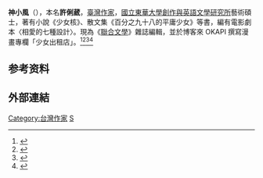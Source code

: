 {{Infobox writer 
| name         = 神小風
| romaji       = 
| image        = Replace this image male.svg
| imagesize    = 
| caption      = 
| pseudonym    = 
| zi           = 
| hao          = 
| birthname = 許俐葳
| birthdate = {{birth year and age|1984}}
| birthplace = 
| deathdate    = 
| deathplace = 
| occupation = [[作家|作家]]
| nationality  = {{ROC}}
| education    = [[國立東華大學|國立東華大學]]創作與英語文學研究所
| alma_mater = [[國立東華大學|國立東華大學]]<Br/>[[中國文化大學|中國文化大學]]
| period       = 
| genre = [[小說家|小說家]]
| subject      = 
| movement     = 
| notableworks = 《少女核》<Br/>《百分之九十八的平庸少女》
| spouse       = 
| partner      = 
| children     = 
| relatives    = 
| influences   = 
| influenced   = 
| awards       = 
| signature    = 
| website = [https://www.facebook.com/shen.x.feng 神小風 Wind Hsu]
}}

'''神小風'''（{{bd|1984年|}}），本名'''許俐葳'''，[[臺灣|臺灣]][[作家|作家]]，[[國立東華大學創作與英語文學研究所|國立東華大學創作與英語文學研究所]]藝術碩士，著有小說《少女核》、散文集《百分之九十八的平庸少女》等書，編有電影劇本〈相愛的七種設計〉。現為《[[聯合文學|聯合文學]]》雜誌編輯，並於博客來 OKAPI 撰寫漫畫專欄「少女出租店」。<ref>{{cite web |title=神小風 |url=https://www.openbook.org.tw/reviewer/37730 |website=Openbook閱讀誌 |language=zh-hant |access-date=2020-07-07 |archive-date=2020-07-09 |archive-url=https://web.archive.org/web/20200709024803/https://www.openbook.org.tw/reviewer/37730 |dead-url=no }}</ref><ref>{{cite web |title=聯合文學unitas生活誌 |url=https://www.unitas.me/?p=11451 |website=聯合文學 unitas lifestyle |language=zh-TW |date=2019-10-29 |access-date=2020-07-07 |archive-date=2020-12-01 |archive-url=https://web.archive.org/web/20201201234848/http://www.unitas.me/?p=11451 |dead-url=no }}</ref><ref>{{cite web |last1=monthly |first1=BIOS |title=BIOS monthly |url=https://www.biosmonthly.com/author/103 |website=www.biosmonthly.com |access-date=2020-07-07 |archive-date=2020-07-08 |archive-url=https://web.archive.org/web/20200708055340/https://www.biosmonthly.com/author/103 |dead-url=no }}</ref><ref>{{cite web |title=耕莘青年寫作會 |url=https://www.facebook.com/wearethe1/photos/-%E8%AC%9B%E5%B8%AB%E4%BB%8B%E7%B4%B9-%E7%A5%9E%E5%B0%8F%E9%A2%A8-%EF%BC%96th-%E6%96%87%E5%AD%B8%E9%90%B5%E4%BA%BA%E7%87%9F%E7%A5%9E%E5%B0%8F%E9%A2%A8%E6%9C%AC%E5%90%8D%E8%A8%B1%E4%BF%90%E8%91%B3%E7%94%9F%E6%96%BC1984%E5%A4%A9%E8%A0%8D%E5%BA%A7a%E5%9E%8B%E7%9A%84%E5%B9%B3%E5%BA%B8%E5%B0%91%E5%A5%B3%E6%9D%B1%E8%8F%AF%E5%A4%A7%E5%AD%B8%E5%89%B5%E4%BD%9C%E8%88%87%E8%8B%B1%E7%BE%8E%E6%96%87%E5%AD%B8%E7%A0%94%E7%A9%B6%E6%89%80%E7%95%A2%E6%9B%BE%E5%87%BA%E7%89%88%E5%B0%91%E5%A5%B3%E6%A0%B8%E7%99%BE%E5%88%86%E4%B9%8B%E4%B9%9D%E5%8D%81%E5%85%AB%E7%9A%84%E5%B9%B3%E5%BA%B8%E5%B0%91%E5%A5%B3%E5%92%8C%E9%9B%BB%E5%BD%B1%E5%B0%8F%E8%AA%AA/1167771023248956/ |website=www.facebook.com |language=en}}</ref>

==参考资料==
{{reflist}}

==外部連結==
[[Category:台灣作家|Category:台灣作家]]
[[Category:國立東華大學校友|S]]